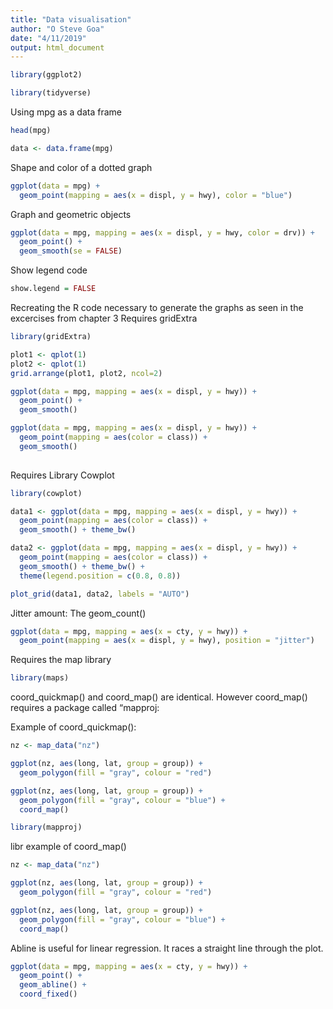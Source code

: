 ---
title: "Data visualisation"
author: "O Steve Goa"
date: "4/11/2019"
output: html_document
---

```{r}
library(ggplot2)
```
```{r}
library(tidyverse)
```

Using mpg as a data frame
```{r}
head(mpg)
```

```{r}
data <- data.frame(mpg)
```


Shape and color of a dotted graph
```{r}
ggplot(data = mpg) + 
  geom_point(mapping = aes(x = displ, y = hwy), color = "blue")
```

Graph and geometric objects
```{r}
ggplot(data = mpg, mapping = aes(x = displ, y = hwy, color = drv)) + 
  geom_point() + 
  geom_smooth(se = FALSE)
```

Show legend code

```{r}
show.legend = FALSE
```

Recreating the R code necessary to generate the graphs as seen in the excercises from chapter 3
Requires gridExtra

```{r}
library(gridExtra)
```

```{r}
plot1 <- qplot(1)
plot2 <- qplot(1)
grid.arrange(plot1, plot2, ncol=2)
```




```{r}
ggplot(data = mpg, mapping = aes(x = displ, y = hwy)) + 
  geom_point() + 
  geom_smooth()
```

```{r}
ggplot(data = mpg, mapping = aes(x = displ, y = hwy)) + 
  geom_point(mapping = aes(color = class)) + 
  geom_smooth()
  
```


Requires Library Cowplot

```{r}
library(cowplot)
```

```{r}
data1 <- ggplot(data = mpg, mapping = aes(x = displ, y = hwy)) + 
  geom_point(mapping = aes(color = class)) + 
  geom_smooth() + theme_bw()

data2 <- ggplot(data = mpg, mapping = aes(x = displ, y = hwy)) + 
  geom_point(mapping = aes(color = class)) + 
  geom_smooth() + theme_bw() +
  theme(legend.position = c(0.8, 0.8))

plot_grid(data1, data2, labels = "AUTO")
```



Jitter amount: The geom_count()
```{r}
ggplot(data = mpg, mapping = aes(x = cty, y = hwy)) + 
  geom_point(mapping = aes(x = displ, y = hwy), position = "jitter")
```

Requires the map library
```{r}
library(maps)
```

coord_quickmap() and coord_map() are identical.
However coord_map() requires a package called "mapproj:

Example of coord_quickmap():
```{r}
nz <- map_data("nz")

ggplot(nz, aes(long, lat, group = group)) +
  geom_polygon(fill = "gray", colour = "red")

ggplot(nz, aes(long, lat, group = group)) +
  geom_polygon(fill = "gray", colour = "blue") +
  coord_map()
```

```{r}
library(mapproj)
```

libr
example of coord_map() 
```{r}
nz <- map_data("nz")

ggplot(nz, aes(long, lat, group = group)) +
  geom_polygon(fill = "gray", colour = "red")

ggplot(nz, aes(long, lat, group = group)) +
  geom_polygon(fill = "gray", colour = "blue") +
  coord_map()
```




Abline is useful for linear regression. It races a straight line through the plot.
```{r}
ggplot(data = mpg, mapping = aes(x = cty, y = hwy)) +
  geom_point() + 
  geom_abline() +
  coord_fixed()
```

